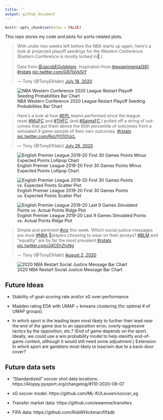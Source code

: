 ```yaml
---
title: ''
output: github_document
---
```


```r
knitr::opts_chunk$set(echo = FALSE)
```

This repo stores my code and plots for ports-related plots.

<blockquote class="twitter-tweet"><p lang="en" dir="ltr">With under two weeks left before the NBA starts up again, here&#39;s a look at projected playoff seedings for the Western Conference. (Eastern Conference is mostly locked in🥱.)<br><br>Data from <a href="https://twitter.com/JacobEGoldstein?ref_src=twsrc%5Etfw">@JacobEGoldstein</a>. Inspiration from <a href="https://twitter.com/experimental361?ref_src=twsrc%5Etfw">@experimental361</a>. <a href="https://twitter.com/hashtag/rstats?src=hash&amp;ref_src=twsrc%5Etfw">#rstats</a> <a href="https://t.co/G97IsVsSjY">pic.twitter.com/G97IsVsSjY</a></p>&mdash; Tony (@TonyElHabr) <a href="https://twitter.com/TonyElHabr/status/1284452770305781761?ref_src=twsrc%5Etfw">July 18, 2020</a></blockquote> <script async src="https://platform.twitter.com/widgets.js" charset="utf-8"></script>

![NBA Western Conference 2020 League Restart Playoff Seeding Probabilities Bar Chart](plots/nba_seed_p.png "NBA Western Conference 2020 League Restart Playoff Seeding Probabilities Bar Chart")

<blockquote class="twitter-tweet"><p lang="en" dir="ltr">Here&#39;s a look at how <a href="https://twitter.com/hashtag/EPL?src=hash&amp;ref_src=twsrc%5Etfw">#EPL</a> teams performed since the league reset.<a href="https://twitter.com/hashtag/MUFC?src=hash&amp;ref_src=twsrc%5Etfw">#MUFC</a> and <a href="https://twitter.com/hashtag/THFC?src=hash&amp;ref_src=twsrc%5Etfw">#THFC</a> (and <a href="https://twitter.com/hashtag/SaintsFC?src=hash&amp;ref_src=twsrc%5Etfw">#SaintsFC</a> ) pulled off a string of outcomes that put them above the 85th percentile of outcomes from a simulated 9 game sample of their own outcomes. <a href="https://twitter.com/hashtag/rstats?src=hash&amp;ref_src=twsrc%5Etfw">#rstats</a> <a href="https://t.co/RsUYO1OUcL">pic.twitter.com/RsUYO1OUcL</a></p>&mdash; Tony (@TonyElHabr) <a href="https://twitter.com/TonyElHabr/status/1287460387466682369?ref_src=twsrc%5Etfw">July 26, 2020</a></blockquote> <script async src="https://platform.twitter.com/widgets.js" charset="utf-8"></script>

![English Premier League 2019-20 First 30 Games Points Minus Expected Points Lollipop Chart](plots/epl_before_break_pts_minus_xpts.png "English Premier League 2019-20 First 30 Games Points Minus Expected Points Lollipop Chart")

![English Premier League 2019-20 First 30 Games Points vs. Expected Points Scatter Plot](plots/epl_before_break_pts_vs_xpts.png "English Premier League 2019-20 First 30 Games Points vs. Expected Points Scatter Plot")

![English Premier League 2019-20 Last 9 Games Simulated Points vs. Actual Points Ridge Plot](plots/epl_after_break_pts_sim.png "English Premier League 2019-20 Last 9 Games Simulated Points vs. Actual Points Ridge Plot")

<blockquote class="twitter-tweet"><p lang="en" dir="ltr">Simple and pertinent <a href="https://twitter.com/hashtag/viz?src=hash&amp;ref_src=twsrc%5Etfw">#viz</a> this week. Which social justice messages are most <a href="https://twitter.com/hashtag/NBA?src=hash&amp;ref_src=twsrc%5Etfw">#NBA</a> 🏀players choosing to wear on their jerseys? <a href="https://twitter.com/hashtag/BLM?src=hash&amp;ref_src=twsrc%5Etfw">#BLM</a> and &quot;equality&quot; are by far the most prevalent.<a href="https://twitter.com/hashtag/rstats?src=hash&amp;ref_src=twsrc%5Etfw">#rstats</a> <a href="https://t.co/JXCEhZtvNg">pic.twitter.com/JXCEhZtvNg</a></p>&mdash; Tony (@TonyElHabr) <a href="https://twitter.com/TonyElHabr/status/1289919973536616450?ref_src=twsrc%5Etfw">August 2, 2020</a></blockquote> <script async src="https://platform.twitter.com/widgets.js" charset="utf-8"></script>


![2020 NBA Restart Social Justice Message Bar Chart](plots/nba_social_justice.png "2020 NBA Restart Social Justice Message Bar Chart")

## Future Ideas

+ Stability of goal-scoring rate and/or xG over-performance

+ Madden rating EDA with UMAP + kmeans clustering (for optimal # of UMAP groups).

+ In which sport is the leading team most likely to further their lead near the end of the game due to an opposition error, overly-aggressive tactics by the opposition, etc.? (End of game depends on the sport. Ideally, we could use a win probability model to help idenitfy end-of-game context, although it would still need some adjustment.) Extension: In which sport are gamblers most likely to lose/win due to a back-door cover?

## Future data sets

+ "Standardized" soccer shot data locations: https://kloppy.pysport.org/changelog/#110-2020-08-07

+ xG soccer model: https://github.com/ML-KULeuven/soccer_xg

+ Transfer market data: https://github.com/ewenme/transfers

+ FIFA data: https://github.com/RobWHickman/fifadb



